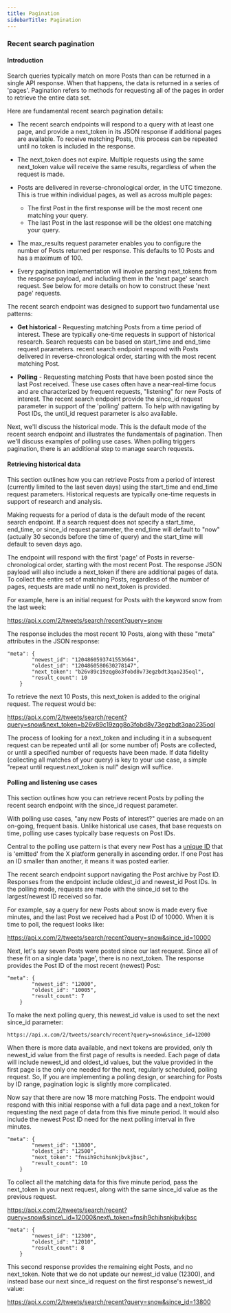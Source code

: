 ```yaml
---
title: Pagination
sidebarTitle: Pagination
---
```


### Recent search pagination

#### Introduction

Search queries typically match on more Posts than can be returned in a single API response. When that happens, the data is returned in a series of 'pages'. Pagination refers to methods for requesting all of the pages in order to retrieve the entire data set.

Here are fundamental recent search pagination details:

* The recent search endpoints will respond to a query with at least one page, and provide a next_token in its JSON response if additional pages are available. To receive matching Posts, this process can be repeated until no token is included in the response.
* The next_token does not expire. Multiple requests using the same next_token value will receive the same results, regardless of when the request is made.

* Posts are delivered in reverse-chronological order, in the UTC timezone. This is true within individual pages, as well as across multiple pages: 
    * The first Post in the first response will be the most recent one matching your query.
    * The last Post in the last response will be the oldest one matching your query.

* The max_results request parameter enables you to configure the number of Posts returned per response. This defaults to 10 Posts and has a maximum of 100. 

* Every pagination implementation will involve parsing next_tokens from the response payload, and including them in the 'next page' search request. See below for more details on how to construct these 'next page' requests.
     

The recent search endpoint was designed to support two fundamental use patterns:

* **Get historical** \- Requesting matching Posts from a time period of interest. These are typically one-time requests in support of historical research. Search requests can be based on start_time and end_time request parameters. recent search endpoint respond with Posts delivered in reverse-chronological order, starting with the most recent matching Post. 

* **Polling** \- Requesting matching Posts that have been posted since the last Post received. These use cases often have a near-real-time focus and are characterized by frequent requests, "listening" for new Posts of interest. The recent search endpoint provide the since_id request parameter in support of the 'polling' pattern. To help with navigating by Post IDs, the until_id request parameter is also available.
     

Next, we'll discuss the historical mode. This is the default mode of the recent search endpoint and illustrates the fundamentals of pagination. Then we'll discuss examples of polling use cases. When polling triggers pagination, there is an additional step to manage search requests.
 

#### Retrieving historical data

This section outlines how you can retrieve Posts from a period of interest (currently limited to the last seven days) using the start_time and end_time request parameters. Historical requests are typically one-time requests in support of research and analysis. 

Making requests for a period of data is the default mode of the recent search endpoint. If a search request does not specify a start_time, end_time, or since_id request parameter, the end_time will default to "now" (actually 30 seconds before the time of query) and the start_time will default to seven days ago.

The endpoint will respond with the first 'page' of Posts in reverse-chronological order, starting with the most recent Post. The response JSON payload will also include a next_token if there are additional pages of data. To collect the entire set of matching Posts, regardless of the number of pages, requests are made until no next_token is provided. 

For example, here is an initial request for Posts with the keyword snow from the last week:

https://api.x.com/2/tweets/search/recent?query=snow

The response includes the most recent 10 Posts, along with these "meta" attributes in the JSON response:

```
"meta": {
        "newest_id": "1204860593741553664",
        "oldest_id": "1204860580630278147",
        "next_token": "b26v89c19zqg8o3fobd8v73egzbdt3qao235oql",
        "result_count": 10
    }
```

To retrieve the next 10 Posts, this next_token is added to the original request. The request would be:

https://api.x.com/2/tweets/search/recent?query=snow&next_token=b26v89c19zqg8o3fobd8v73egzbdt3qao235oql

The process of looking for a next_token and including it in a subsequent request can be repeated until all (or some number of) Posts are collected, or until a specified number of requests have been made. If data fidelity (collecting all matches of your query) is key to your use case, a simple "repeat until request.next_token is null" design will suffice. 
 

#### Polling and listening use cases

This section outlines how you can retrieve recent Posts by polling the recent search endpoint with the since_id request parameter. 

With polling use cases, "any new Posts of interest?" queries are made on an on-going, frequent basis. Unlike historical use cases, that base requests on time, polling use cases typically base requests on Post IDs.

Central to the polling use pattern is that every new Post has a [unique ID](/resources/fundamentals/x-ids) that is 'emitted' from the X platform generally in ascending order. If one Post has an ID smaller than another, it means it was posted earlier.

The recent search endpoint support navigating the Post archive by Post ID. Responses from the endpoint include oldest_id and newest_id Post IDs. In the polling mode, requests are made with the since_id set to the largest/newest ID received so far. 

For example, say a query for new Posts about snow is made every five minutes, and the last Post we received had a Post ID of 10000. When it is time to poll, the request looks like:

https://api.x.com/2/tweets/search/recent?query=snow&since_id=10000

Next, let's say seven Posts were posted since our last request. Since all of these fit on a single data 'page', there is no next_token. The response provides the Post ID of the most recent (newest) Post:

```
"meta": {
        "newest_id": "12000",
        "oldest_id": "10005",
        "result_count": 7
    }
```

To make the next polling query, this newest_id value is used to set the next since_id parameter:

`https://api.x.com/2/tweets/search/recent?query=snow&since_id=12000`

When there is more data available, and next tokens are provided, only th newest_id value from the first page of results is needed. Each page of data will include newest_id and oldest_id values, but the value provided in the first page is the only one needed for the next, regularly scheduled, polling request. So, If you are implementing a polling design, or searching for Posts by ID range, pagination logic is slightly more complicated. 

Now say that there are now 18 more matching Posts. The endpoint would respond with this initial response with a full data page and a next_token for requesting the next page of data from this five minute period. It would also include the newest Post ID need for the next polling interval in five minutes.  

```
"meta": {
        "newest_id": "13800",
        "oldest_id": "12500",
        "next_token": "fnsih9chihsnkjbvkjbsc",
        "result_count": 10
    }
```

To collect all the matching data for this five minute period, pass the next_token in your next request, along with the same since_id value as the previous request.

https://api.x.com/2/tweets/search/recent?query=snow&since\_id=12000&next\_token=fnsih9chihsnkjbvkjbsc

```
"meta": {
        "newest_id": "12300",
        "oldest_id": "12010",
        "result_count": 8
    }
```

This second response provides the remaining eight Posts, and no next_token. Note that we do not update our newest_id value (12300), and instead base our next since_id request on the first response's newest_id value:

https://api.x.com/2/tweets/search/recent?query=snow&since_id=13800